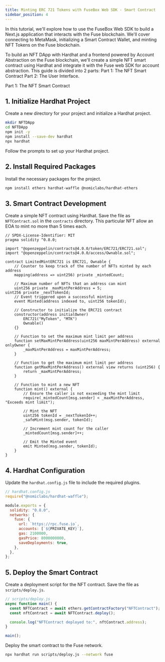 ```yaml
---
title: Minting ERC 721 Tokens with FuseBox Web SDK - Smart Contract
sidebar_position: 4
---
```


In this tutorial, we'll explore how to use the FuseBox Web SDK to build a Next.js application that interacts with the Fuse blockchain. We'll cover connecting to MetaMask, initializing a Smart Contract Wallet, and minting NFT Tokens on the Fuse blockchain.

To build an NFT DApp with Hardhat and a frontend powered by Account Abstraction on the Fuse blockchain, we'll create a simple NFT smart contract using Hardhat and integrate it with the Fuse web SDK for account abstraction. This guide is divided into 2 parts:
Part 1: The NFT Smart Contract
Part 2: The User Interface.

Part 1: The NFT Smart Contract

## 1. Initialize Hardhat Project

Create a new directory for your project and initialize a Hardhat project.

```bash
mkdir NFTDApp
cd NFTDApp
npm init -y
npm install --save-dev hardhat
npx hardhat
```

Follow the prompts to set up your Hardhat project.

## 2. Install Required Packages

Install the necessary packages for the project.

```bash
npm install ethers hardhat-waffle @nomiclabs/hardhat-ethers
```

## 3. Smart Contract Development

Create a simple NFT contract using Hardhat. Save the file as `NFTContract.sol` in the `contracts` directory. This particular NFT allow an EOA to mint no more than 5 times each.

```solidity
// SPDX-License-Identifier: MIT
pragma solidity ^0.8.0;

import "@openzeppelin/contracts@4.0.0/token/ERC721/ERC721.sol";
import "@openzeppelin/contracts@4.0.0/access/Ownable.sol";

contract LimitedMintERC721 is ERC721, Ownable {
    // Counter to keep track of the number of NFTs minted by each address
    mapping(address => uint256) private _mintedCount;

    // Maximum number of NFTs that an address can mint
    uint256 private _maxMintPerAddress = 5;
uint256 private _nextTokenId;
    // Event triggered upon a successful minting
    event Minted(address indexed to, uint256 tokenId);

    // Constructor to initialize the ERC721 contract
    constructor(address initialOwner)
        ERC721("MyToken", "MTK")
        Ownable()
    {}

    // Function to set the maximum mint limit per address
    function setMaxMintPerAddress(uint256 maxMintPerAddress) external onlyOwner {
        _maxMintPerAddress = maxMintPerAddress;
    }

    // Function to get the maximum mint limit per address
    function getMaxMintPerAddress() external view returns (uint256) {
        return _maxMintPerAddress;
    }

    // Function to mint a new NFT
    function mint() external {
        // Ensure the caller is not exceeding the mint limit
        require(_mintedCount[msg.sender] < _maxMintPerAddress, "Exceeds mint limit");

        // Mint the NFT
        uint256 tokenId = _nextTokenId++;
        _safeMint(msg.sender, tokenId);

        // Increment mint count for the caller
        _mintedCount[msg.sender]++;

        // Emit the Minted event
        emit Minted(msg.sender, tokenId);
    }
}

```

## 4. Hardhat Configuration

Update the `hardhat.config.js` file to include the required plugins.

```javascript
// hardhat.config.js
require("@nomiclabs/hardhat-waffle");

module.exports = {
  solidity: "0.8.0",
  networks: {
    fuse: {
      url: `https://rpc.fuse.io`,
      accounts: [`${PRIVATE_KEY}`],
      gas: 2100000,
      gasPrice: 8000000000,
      saveDeployments: true,
    },
  },
};
```

## 5. Deploy the Smart Contract

Create a deployment script for the NFT contract. Save the file as `scripts/deploy.js`.

```javascript
// scripts/deploy.js
async function main() {
  const NFTContract = await ethers.getContractFactory("NFTContract");
  const nftContract = await NFTContract.deploy();

  console.log("NFTContract deployed to:", nftContract.address);
}

main();
```

Deploy the smart contract to the Fuse network.

```bash
npx hardhat run scripts/deploy.js --network fuse
```
